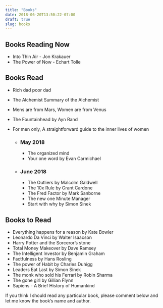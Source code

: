 ```yaml
---
title: "Books"
date: 2018-06-20T13:50:22-07:00
draft: true
slug: books
---
```


## Books Reading Now

* Into Thin Air - Jon Krakauer
* The Power of Now - Echart Tolle

## Books Read 

* Rich dad poor dad
* The Alchemist Summary of the Alchemist
* Mens are from Mars, Women are from Venus
* The Fountainhead by Ayn Rand
* For men only, A straightforward guide to the inner lives of women

  * ### May 2018
    * The organized mind
    * Your one word by Evan Carmichael

  * ### June 2018
    * The Outliers by Malcolm Galdwell
    * The 10x Rule by Grant Cardone
    * The Fred Factor by Mark Sanborne
    * The new one Minute Manager
    * Start with why by Simon Sinek
    
## Books to Read

* Everything happens for a reason by Kate Bowler
* Leonardo Da Vinci by Walter Isaacson
* Harry Potter and the Sorceror's stone
* Total Money Makeover by Dave Ramsey
* The Intelligent Investor by Benjamin Graham
* Factfulness by Hans Rosling
* The power of Habit by Charles Duhigg
* Leaders Eat Last by Simon Sinek
* The monk who sold his Ferrari by Robin Sharma
* The gone girl by Gillian Flynn
* Sapiens - A Brief History of Humankind

If you think I should read any particular book, please comment below and let me 
know the book's name and author. 